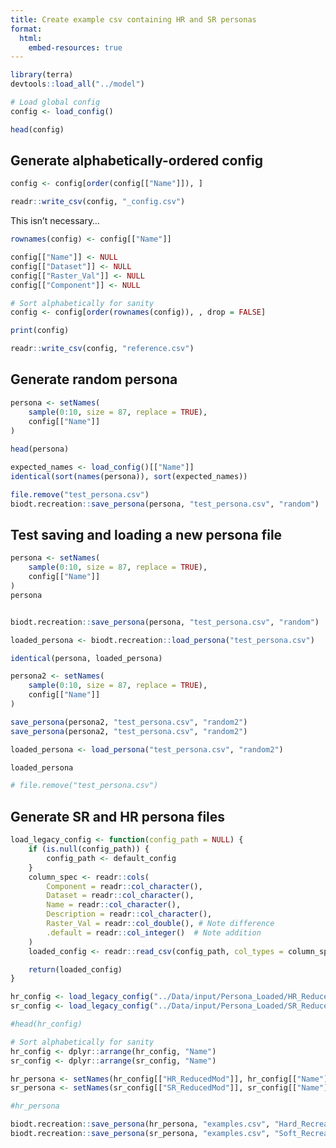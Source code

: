 ```yaml
---
title: Create example csv containing HR and SR personas
format:
  html:
    embed-resources: true
---
```


```r
library(terra)
devtools::load_all("../model")
```

```r
# Load global config
config <- load_config()

head(config)
```

## Generate alphabetically-ordered config

```r
config <- config[order(config[["Name"]]), ]

readr::write_csv(config, "_config.csv")
```

This isn't necessary...

```r
rownames(config) <- config[["Name"]]

config[["Name"]] <- NULL
config[["Dataset"]] <- NULL
config[["Raster_Val"]] <- NULL
config[["Component"]] <- NULL

# Sort alphabetically for sanity
config <- config[order(rownames(config)), , drop = FALSE]

print(config)

readr::write_csv(config, "reference.csv")
```

## Generate random persona

```r
persona <- setNames(
    sample(0:10, size = 87, replace = TRUE),
    config[["Name"]]
)
  
head(persona)

expected_names <- load_config()[["Name"]]
identical(sort(names(persona)), sort(expected_names))

file.remove("test_persona.csv")
biodt.recreation::save_persona(persona, "test_persona.csv", "random")
```

## Test saving and loading a new persona file

```r
persona <- setNames(
    sample(0:10, size = 87, replace = TRUE),
    config[["Name"]]
)
persona


biodt.recreation::save_persona(persona, "test_persona.csv", "random")

loaded_persona <- biodt.recreation::load_persona("test_persona.csv")

identical(persona, loaded_persona)
```


```r
persona2 <- setNames(
    sample(0:10, size = 87, replace = TRUE),
    config[["Name"]]
)

save_persona(persona2, "test_persona.csv", "random2")
save_persona(persona2, "test_persona.csv", "random2")

loaded_persona <- load_persona("test_persona.csv", "random2")

loaded_persona

# file.remove("test_persona.csv")
```


## Generate SR and HR persona files

```r
load_legacy_config <- function(config_path = NULL) {
    if (is.null(config_path)) {
        config_path <- default_config
    }
    column_spec <- readr::cols(
        Component = readr::col_character(),
        Dataset = readr::col_character(),
        Name = readr::col_character(),
        Description = readr::col_character(),
        Raster_Val = readr::col_double(), # Note difference
        .default = readr::col_integer()  # Note addition
    )
    loaded_config <- readr::read_csv(config_path, col_types = column_spec)

    return(loaded_config)
}
```

```r
hr_config <- load_legacy_config("../Data/input/Persona_Loaded/HR_ReducedMod.csv")
sr_config <- load_legacy_config("../Data/input/Persona_Loaded/SR_ReducedMod.csv")

#head(hr_config)

# Sort alphabetically for sanity
hr_config <- dplyr::arrange(hr_config, "Name")
sr_config <- dplyr::arrange(sr_config, "Name")

hr_persona <- setNames(hr_config[["HR_ReducedMod"]], hr_config[["Name"]])
sr_persona <- setNames(sr_config[["SR_ReducedMod"]], sr_config[["Name"]])

#hr_persona

biodt.recreation::save_persona(hr_persona, "examples.csv", "Hard_Recreationalist")
biodt.recreation::save_persona(sr_persona, "examples.csv", "Soft_Recreationalist")

```

